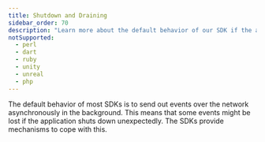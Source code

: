 ```yaml
---
title: Shutdown and Draining
sidebar_order: 70
description: "Learn more about the default behavior of our SDK if the application shuts down unexpectedly."
notSupported:
  - perl
  - dart
  - ruby
  - unity
  - unreal
  - php
---
```


The default behavior of most SDKs is to send out events over the network
asynchronously in the background. This means that some events might be lost if the application shuts down unexpectedly. The SDKs provide mechanisms to cope with this.

<PlatformContent includePath="configuration/drain-example" />
